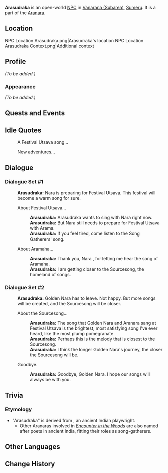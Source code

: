{{Meta
|missing_NPC_profile  = yes
}}
{{Character Infobox
|type             = Open-World NPC
|group            = Aranara
|image            = NPC Arasudraka.png
|region           = Sumeru
|location         = Sumeru
|affiliation      = 
|title            = 

|ancestry         = <!-- Clan/family -->
|father           = 
|mother           = 
|spouse           = 
|sibling          = 
|child            = 
|relative         = 

|dialoguereward   = 
}}
'''Arasudraka''' is an open-world [[NPC]] in [[Vanarana (Subarea)]], [[Sumeru]]. It is a part of the [[Aranara]].

==Location==
<gallery>
NPC Location Arasudraka.png|Arasudraka's location
NPC Location Arasudraka Context.png|Additional context
</gallery>

==Profile==
''(To be added.)''

===Appearance===
''(To be added.)''

==Quests and Events==
{{Quests and Events}}

==Idle Quotes==
{{Dialogue Start}}
: {{DIcon|Idle}} A Festival Utsava song...
: {{DIcon|Idle}} New adventures...
{{Dialogue End}}

==Dialogue==
===Dialogue Set #1===
{{Dialogue Start}}
:'''Arasudraka:''' Nara {{Traveler}} is preparing for Festival Utsava. This festival will become a warm song for sure.
:{{DIcon}} About Festival Utsava...
::'''Arasudraka:''' Arasudraka wants to sing with Nara {{Traveler}} right now.
::'''Arasudraka:''' But Nara {{Traveler}} still needs to prepare for Festival Utsava with Arama.
::'''Arasudraka:''' If you feel tired, come listen to the Song Gatherers' song.
:{{DIcon}} About Aramaha...
::'''Arasudraka:''' Thank you, Nara {{Traveler}}, for letting me hear the song of Aramaha.
::'''Arasudraka:''' I am getting closer to the Sourcesong, the homeland of songs.
{{Dialogue End}}

===Dialogue Set #2===
{{Dialogue Start}}
:'''Arasudraka:''' Golden Nara has to leave. Not happy. But more songs will be created, and the Sourcesong will be closer.
:{{DIcon}} About the Sourcesong...
::'''Arasudraka:''' The song that Golden Nara and Aranara sang at Festival Utsava is the brightest, most satisfying song I've ever heard, like the most plump pomegranate.
::'''Arasudraka:''' Perhaps this is the melody that is closest to the Sourcesong.
::'''Arasudraka:''' I think the longer Golden Nara's journey, the closer the Sourcesong will be.
:{{DIcon}} Goodbye.
::'''Arasudraka:''' Goodbye, Golden Nara. I hope our songs will always be with you.
{{Dialogue End}}

==Trivia==
=== Etymology ===
* "Arasudraka" is derived from {{W|Shudraka}}, an ancient Indian playwright.
** Other Aranaras involved in ''[[Encounter in the Woods]]'' are also named after poets in ancient India, fitting their roles as song-gatherers.

==Other Languages==
{{Other Languages|default_hidden = 1
|en      = Arasudraka
|zhs     = 兰修提袈
|zhs_rm  = Lánxiūtíjiā
|zht     = 蘭修提袈
|zht_rm  = Lánxiūtíjiā
|ja      = アランシュティガ
|ko      = 아란슈드라카
|es      = Arasudraka
|fr      = Arasudraka
|ru      = Арасудрака
|th      = Arasudraka
|vi      = Arasudraka
|de      = Arasudraka
|id      = Arasudraka
|pt      = Arasudraka
|tr      = Arasudraka
|it      = Arasudraka
}}

==Change History==
{{Change History|3.0}}